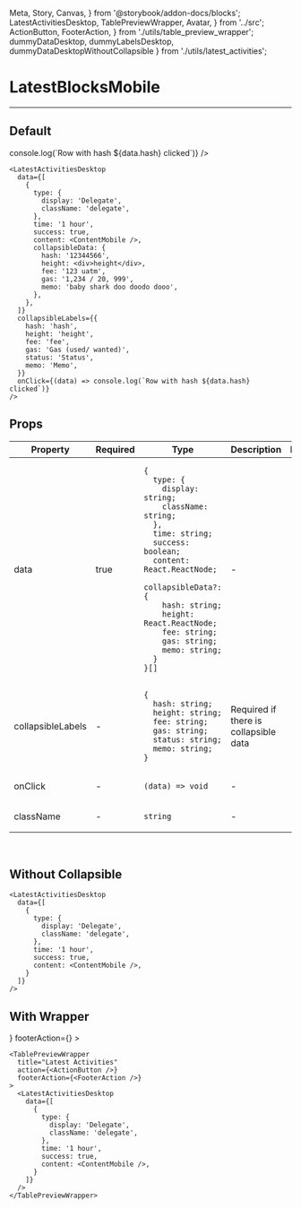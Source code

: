   Meta, Story, Canvas,
} from '@storybook/addon-docs/blocks';
  LatestActivitiesDesktop,
  TablePreviewWrapper,
  Avatar,
} from '../src';
  ActionButton, FooterAction,
} from './utils/table_preview_wrapper';
  dummyDataDesktop, dummyLabelsDesktop, dummyDataDesktopWithoutCollapsible
} from './utils/latest_activities';

<Meta title="LatestActivitiesDesktop" component={LatestActivitiesDesktop} />

# LatestBlocksMobile
---

## Default
<Canvas>
  <Story name="Default">
    <LatestActivitiesDesktop
      data={dummyDataDesktop}
      collapsibleLabels={dummyLabelsDesktop}
      onClick={(data) => console.log(`Row with hash ${data.hash} clicked`)}
    />
  </Story>
</Canvas>

```
<LatestActivitiesDesktop
  data={[
    {
      type: {
        display: 'Delegate',
        className: 'delegate',
      },
      time: '1 hour',
      success: true,
      content: <ContentMobile />,
      collapsibleData: {
        hash: '12344566',
        height: <div>height</div>,
        fee: '123 uatm',
        gas: '1,234 / 20, 999',
        memo: 'baby shark doo doodo dooo',
      },
    },
  ]}
  collapsibleLabels={{
    hash: 'hash',
    height: 'height',
    fee: 'fee',
    gas: 'Gas (used/ wanted)',
    status: 'Status',
    memo: 'Memo',
  }}
  onClick={(data) => console.log(`Row with hash ${data.hash} clicked`)}
/>
```

## Props
<table>
<thead>
  <tr>
    <th>Property</th>
    <th>Required</th>
    <th>Type</th>
    <th>Description</th>
    <th>Default</th>
  </tr>
  </thead>
<tbody>
  <tr>
    <td>data</td>
    <td>true</td>
    <td>

```
{
  type: {
    display: string;
    className: string;
  },
  time: string;
  success: boolean;
  content: React.ReactNode;
  collapsibleData?: {
    hash: string;
    height: React.ReactNode;
    fee: string;
    gas: string;
    memo: string;
  }
}[]
```

  </td>
    <td>-</td>
    <td>-</td>
  </tr>

  <tr>
    <td>collapsibleLabels</td>
    <td>-</td>
    <td>

```
{
  hash: string;
  height: string;
  fee: string;
  gas: string;
  status: string;
  memo: string;
}
```

  </td>
    <td>Required if there is collapsible data</td>
    <td>-</td>
  </tr>

  <tr>
    <td>onClick</td>
    <td>-</td>
    <td>

`(data) => void`

  </td>
    <td>-</td>
    <td>-</td>
  </tr>

  <tr>
    <td>className</td>
    <td>-</td>
    <td>

`string`

  </td>
    <td>-</td>
    <td>-</td>
  </tr>
  </tbody>
</table>
<br/>

## Without Collapsible
<Canvas>
  <Story name="Without Collapsible">
    <LatestActivitiesDesktop
      data={dummyDataDesktopWithoutCollapsible}
    />
  </Story>
</Canvas>

```
<LatestActivitiesDesktop
  data={[
    {
      type: {
        display: 'Delegate',
        className: 'delegate',
      },
      time: '1 hour',
      success: true,
      content: <ContentMobile />,
    }
  ]}
/>
```

## With Wrapper
<Canvas>
  <Story name="With TabletPreviewWrapper">
    <TablePreviewWrapper
      title="Latest Activities"
      action={<ActionButton />}
      footerAction={<FooterAction />}
    >
      <LatestActivitiesDesktop
        data={dummyDataDesktopWithoutCollapsible}
      />
    </TablePreviewWrapper>
  </Story>
</Canvas>

```
<TablePreviewWrapper
  title="Latest Activities"
  action={<ActionButton />}
  footerAction={<FooterAction />}
>
  <LatestActivitiesDesktop
    data={[
      {
        type: {
          display: 'Delegate',
          className: 'delegate',
        },
        time: '1 hour',
        success: true,
        content: <ContentMobile />,
      }
    ]}
  />
</TablePreviewWrapper>
```
